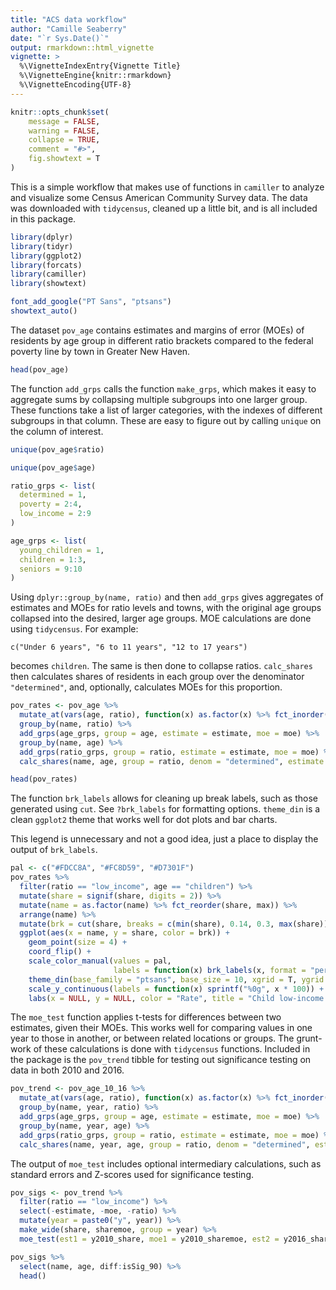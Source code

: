 ```yaml
---
title: "ACS data workflow"
author: "Camille Seaberry"
date: "`r Sys.Date()`"
output: rmarkdown::html_vignette
vignette: >
  %\VignetteIndexEntry{Vignette Title}
  %\VignetteEngine{knitr::rmarkdown}
  %\VignetteEncoding{UTF-8}
---
```


```r
knitr::opts_chunk$set(
	message = FALSE,
	warning = FALSE,
	collapse = TRUE,
	comment = "#>",
	fig.showtext = T
)

```

This is a simple workflow that makes use of functions in `camiller` to analyze and visualize some Census American Community Survey data. The data was downloaded with `tidycensus`, cleaned up a little bit, and is all included in this package.

```r
library(dplyr)
library(tidyr)
library(ggplot2)
library(forcats)
library(camiller)
library(showtext)
```

```r
font_add_google("PT Sans", "ptsans")
showtext_auto()
```

The dataset `pov_age` contains estimates and margins of error (MOEs) of residents by age group in different ratio brackets compared to the federal poverty line by town in Greater New Haven.

```r
head(pov_age)
```

The function `add_grps` calls the function `make_grps`, which makes it easy to aggregate sums by collapsing multiple subgroups into one larger group. These functions take a list of larger categories, with the indexes of different subgroups in that column. These are easy to figure out by calling `unique` on the column of interest.

```r
unique(pov_age$ratio)

unique(pov_age$age)

ratio_grps <- list(
  determined = 1,
  poverty = 2:4,
  low_income = 2:9
)

age_grps <- list(
  young_children = 1,
  children = 1:3,
  seniors = 9:10
)
```

Using `dplyr::group_by(name, ratio)` and then `add_grps` gives aggregates of estimates and MOEs for ratio levels and towns, with the original age groups collapsed into the desired, larger age groups. MOE calculations are done using `tidycensus`. For example:

`c("Under 6 years", "6 to 11 years", "12 to 17 years")`

becomes `children`. The same is then done to collapse ratios. `calc_shares` then calculates shares of residents in each group over the denominator `"determined"`, and, optionally, calculates MOEs for this proportion.

```r
pov_rates <- pov_age %>%
  mutate_at(vars(age, ratio), function(x) as.factor(x) %>% fct_inorder()) %>%
  group_by(name, ratio) %>%
  add_grps(age_grps, group = age, estimate = estimate, moe = moe) %>%
  group_by(name, age) %>%
  add_grps(ratio_grps, group = ratio, estimate = estimate, moe = moe) %>%
  calc_shares(name, age, group = ratio, denom = "determined", estimate = estimate, moe = moe)
```

```r
head(pov_rates)
```

The function `brk_labels` allows for cleaning up break labels, such as those generated using `cut`. See `?brk_labels` for formatting options. `theme_din` is a clean `ggplot2` theme that works well for dot plots and bar charts.

This legend is unnecessary and not a good idea, just a place to display the output of `brk_labels`.

```r
pal <- c("#FDCC8A", "#FC8D59", "#D7301F")
pov_rates %>%
  filter(ratio == "low_income", age == "children") %>%
  mutate(share = signif(share, digits = 2)) %>%
  mutate(name = as.factor(name) %>% fct_reorder(share, max)) %>%
  arrange(name) %>% 
  mutate(brk = cut(share, breaks = c(min(share), 0.14, 0.3, max(share)), include.lowest = T)) %>%
  ggplot(aes(x = name, y = share, color = brk)) +
    geom_point(size = 4) +
    coord_flip() +
    scale_color_manual(values = pal, 
                       labels = function(x) brk_labels(x, format = "percent", mult_by = 100)) +
    theme_din(base_family = "ptsans", base_size = 10, xgrid = T, ygrid = "dotted") +
    scale_y_continuous(labels = function(x) sprintf("%0g", x * 100)) +
    labs(x = NULL, y = NULL, color = "Rate", title = "Child low-income rate by town", subtitle = "Greater New Haven towns, 2016", caption = "Source: US Census Bureau 2016 ACS 5-year estimate")
```

The `moe_test` function applies t-tests for differences between two estimates, given their MOEs. This works well for comparing values in one year to those in another, or between related locations or groups. The grunt-work of these calculations is done with `tidycensus` functions. Included in the package is the `pov_trend` tibble for testing out significance testing on data in both 2010 and 2016.

```r
pov_trend <- pov_age_10_16 %>%
  mutate_at(vars(age, ratio), function(x) as.factor(x) %>% fct_inorder()) %>%
  group_by(name, year, ratio) %>%
  add_grps(age_grps, group = age, estimate = estimate, moe = moe) %>%
  group_by(name, year, age) %>%
  add_grps(ratio_grps, group = ratio, estimate = estimate, moe = moe) %>%
  calc_shares(name, year, age, group = ratio, denom = "determined", estimate = estimate, moe = moe)
```

The output of `moe_test` includes optional intermediary calculations, such as standard errors and Z-scores used for significance testing.

```r
pov_sigs <- pov_trend %>%
  filter(ratio == "low_income") %>%
  select(-estimate, -moe, -ratio) %>%
  mutate(year = paste0("y", year)) %>%
  make_wide(share, sharemoe, group = year) %>%
  moe_test(est1 = y2010_share, moe1 = y2010_sharemoe, est2 = y2016_share, moe2 = y2016_sharemoe, alpha = 0.1)

pov_sigs %>%
  select(name, age, diff:isSig_90) %>%
  head()
```
